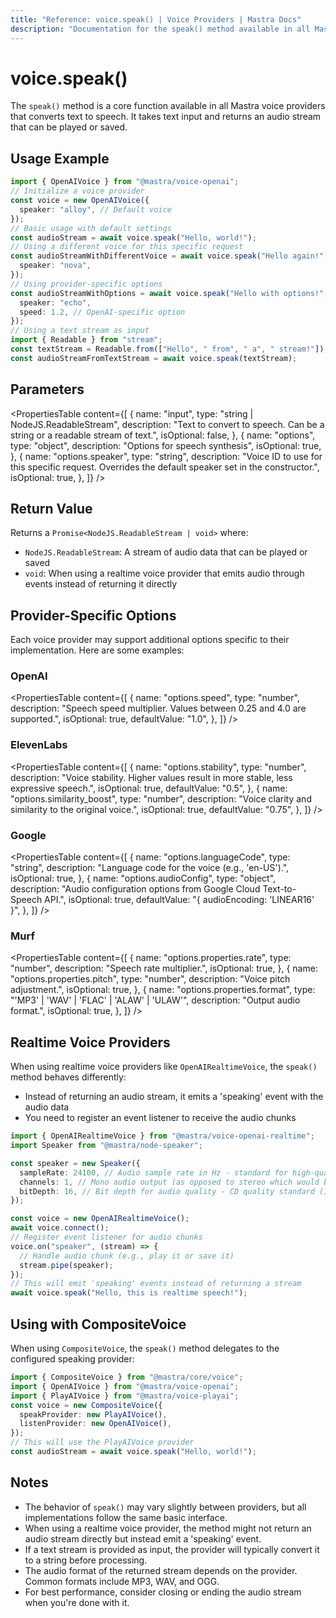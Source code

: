 ---
title: "Reference: voice.speak() | Voice Providers | Mastra Docs"
description: "Documentation for the speak() method available in all Mastra voice providers, which converts text to speech."
---

# voice.speak()

The `speak()` method is a core function available in all Mastra voice providers that converts text to speech. It takes text input and returns an audio stream that can be played or saved.

## Usage Example

```typescript
import { OpenAIVoice } from "@mastra/voice-openai";
// Initialize a voice provider
const voice = new OpenAIVoice({
  speaker: "alloy", // Default voice
});
// Basic usage with default settings
const audioStream = await voice.speak("Hello, world!");
// Using a different voice for this specific request
const audioStreamWithDifferentVoice = await voice.speak("Hello again!", {
  speaker: "nova",
});
// Using provider-specific options
const audioStreamWithOptions = await voice.speak("Hello with options!", {
  speaker: "echo",
  speed: 1.2, // OpenAI-specific option
});
// Using a text stream as input
import { Readable } from "stream";
const textStream = Readable.from(["Hello", " from", " a", " stream!"]);
const audioStreamFromTextStream = await voice.speak(textStream);
```

## Parameters

<PropertiesTable
  content={[
    {
      name: "input",
      type: "string | NodeJS.ReadableStream",
      description:
        "Text to convert to speech. Can be a string or a readable stream of text.",
      isOptional: false,
    },
    {
      name: "options",
      type: "object",
      description: "Options for speech synthesis",
      isOptional: true,
    },
    {
      name: "options.speaker",
      type: "string",
      description:
        "Voice ID to use for this specific request. Overrides the default speaker set in the constructor.",
      isOptional: true,
    },
  ]}
/>

## Return Value

Returns a `Promise<NodeJS.ReadableStream | void>` where:

- `NodeJS.ReadableStream`: A stream of audio data that can be played or saved
- `void`: When using a realtime voice provider that emits audio through events instead of returning it directly

## Provider-Specific Options

Each voice provider may support additional options specific to their implementation. Here are some examples:

### OpenAI

<PropertiesTable
  content={[
    {
      name: "options.speed",
      type: "number",
      description:
        "Speech speed multiplier. Values between 0.25 and 4.0 are supported.",
      isOptional: true,
      defaultValue: "1.0",
    },
  ]}
/>

### ElevenLabs

<PropertiesTable
  content={[
    {
      name: "options.stability",
      type: "number",
      description:
        "Voice stability. Higher values result in more stable, less expressive speech.",
      isOptional: true,
      defaultValue: "0.5",
    },
    {
      name: "options.similarity_boost",
      type: "number",
      description: "Voice clarity and similarity to the original voice.",
      isOptional: true,
      defaultValue: "0.75",
    },
  ]}
/>

### Google

<PropertiesTable
  content={[
    {
      name: "options.languageCode",
      type: "string",
      description: "Language code for the voice (e.g., 'en-US').",
      isOptional: true,
    },
    {
      name: "options.audioConfig",
      type: "object",
      description:
        "Audio configuration options from Google Cloud Text-to-Speech API.",
      isOptional: true,
      defaultValue: "{ audioEncoding: 'LINEAR16' }",
    },
  ]}
/>

### Murf

<PropertiesTable
  content={[
    {
      name: "options.properties.rate",
      type: "number",
      description: "Speech rate multiplier.",
      isOptional: true,
    },
    {
      name: "options.properties.pitch",
      type: "number",
      description: "Voice pitch adjustment.",
      isOptional: true,
    },
    {
      name: "options.properties.format",
      type: "'MP3' | 'WAV' | 'FLAC' | 'ALAW' | 'ULAW'",
      description: "Output audio format.",
      isOptional: true,
    },
  ]}
/>

## Realtime Voice Providers

When using realtime voice providers like `OpenAIRealtimeVoice`, the `speak()` method behaves differently:

- Instead of returning an audio stream, it emits a 'speaking' event with the audio data
- You need to register an event listener to receive the audio chunks

```typescript
import { OpenAIRealtimeVoice } from "@mastra/voice-openai-realtime";
import Speaker from "@mastra/node-speaker";

const speaker = new Speaker({
  sampleRate: 24100, // Audio sample rate in Hz - standard for high-quality audio on MacBook Pro
  channels: 1, // Mono audio output (as opposed to stereo which would be 2)
  bitDepth: 16, // Bit depth for audio quality - CD quality standard (16-bit resolution)
});

const voice = new OpenAIRealtimeVoice();
await voice.connect();
// Register event listener for audio chunks
voice.on("speaker", (stream) => {
  // Handle audio chunk (e.g., play it or save it)
  stream.pipe(speaker);
});
// This will emit 'speaking' events instead of returning a stream
await voice.speak("Hello, this is realtime speech!");
```

## Using with CompositeVoice

When using `CompositeVoice`, the `speak()` method delegates to the configured speaking provider:

```typescript
import { CompositeVoice } from "@mastra/core/voice";
import { OpenAIVoice } from "@mastra/voice-openai";
import { PlayAIVoice } from "@mastra/voice-playai";
const voice = new CompositeVoice({
  speakProvider: new PlayAIVoice(),
  listenProvider: new OpenAIVoice(),
});
// This will use the PlayAIVoice provider
const audioStream = await voice.speak("Hello, world!");
```

## Notes

- The behavior of `speak()` may vary slightly between providers, but all implementations follow the same basic interface.
- When using a realtime voice provider, the method might not return an audio stream directly but instead emit a 'speaking' event.
- If a text stream is provided as input, the provider will typically convert it to a string before processing.
- The audio format of the returned stream depends on the provider. Common formats include MP3, WAV, and OGG.
- For best performance, consider closing or ending the audio stream when you're done with it.
